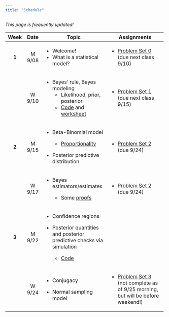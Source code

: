 ```yaml
---
title: "Schedule"
---
```


*This page is frequently updated!*

+---------+---------------+-------------------------------------------------------------------------------------------------+----------------------------------------------------------------------------------------------------------+
| Week    | Date          | Topic                                                                                           | Assignments                                                                                              |
+:=======:+:=============:+=================================================================================================+==========================================================================================================+
| **1**   | M 9/08        | -   Welcome!                                                                                    | -   [Problem Set 0](homework/review.pdf) (due next class 9/10)                                           |
|         |               | -   What is a statistical model?                                                                |                                                                                                          |
+---------+---------------+-------------------------------------------------------------------------------------------------+----------------------------------------------------------------------------------------------------------+
|         | W 9/10        | -   Bayes' rule, Bayes modeling                                                                 | -   [Problem Set 1](homework/412_hw1.pdf) (due next class 9/15)                                          |
|         |               |     -   Likelihood, prior, posterior                                                            |                                                                                                          |
|         |               |     -   [Code](code/binom_discrete_prior.qmd) and [worksheet](handouts/binom_prob_discrete.pdf) |                                                                                                          |
+---------+---------------+-------------------------------------------------------------------------------------------------+----------------------------------------------------------------------------------------------------------+
| **2**   | M 9/15        | -   Beta-Binomial model                                                                         | -   [Problem Set 2](homework/412_hw2.pdf) (due 9/24)                                                     |
|         |               |                                                                                                 |                                                                                                          |
|         |               |     -   [Proportionality](code/proportionality.qmd)                                             |                                                                                                          |
|         |               |                                                                                                 |                                                                                                          |
|         |               | -   Posterior predictive distribution                                                           |                                                                                                          |
+---------+---------------+-------------------------------------------------------------------------------------------------+----------------------------------------------------------------------------------------------------------+
|         | W 9/17        | -   Bayes estimators/estimates                                                                  | -   [Problem Set 2](homework/412_hw2.pdf) (due 9/24)                                                     |
|         |               |                                                                                                 |                                                                                                          |
|         |               |     -   Some [proofs](handouts/bayes_est.qmd)                                                   |                                                                                                          |
+---------+---------------+-------------------------------------------------------------------------------------------------+----------------------------------------------------------------------------------------------------------+
| **3**   | M 9/22        | -   Confidence regions                                                                          |                                                                                                          |
|         |               |                                                                                                 |                                                                                                          |
|         |               | -   Posterior quantities and posterior predictive checks via simulation                         |                                                                                                          |
|         |               |                                                                                                 |                                                                                                          |
|         |               |     -   [Code](code/post_pred_checks.qmd)                                                       |                                                                                                          |
+---------+---------------+-------------------------------------------------------------------------------------------------+----------------------------------------------------------------------------------------------------------+
|         | W 9/24        | -   Conjugacy                                                                                   | -   [Problem Set 3](homework/412_hw3.pdf) (not complete as of 9/25 morning, but will be before weekend!) |
|         |               |                                                                                                 |                                                                                                          |
|         |               | -   Normal sampling model                                                                       |                                                                                                          |
+---------+---------------+-------------------------------------------------------------------------------------------------+----------------------------------------------------------------------------------------------------------+
